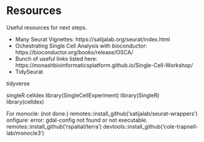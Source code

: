 # Resources


Useful resources for next steps.

* Many Seurat Vignettes: https://satijalab.org/seurat/index.html
* Ochestrating Single Cell Analysis with bioconductor: https://bioconductor.org/books/release/OSCA/
* Bunch of useful links listed here: https://monashbioinformaticsplatform.github.io/Single-Cell-Workshop/
* TidySeurat


tidyverse

singleR
celldex
library(SingleCellExperiment)
library(SingleR)
library(celldex)

For monocle: (not done.)
remotes::install_github('satijalab/seurat-wrappers')
onfigure: error: gdal-config not found or not executable.
remotes::install_github('rspatial/terra')
devtools::install_github('cole-trapnell-lab/monocle3')
